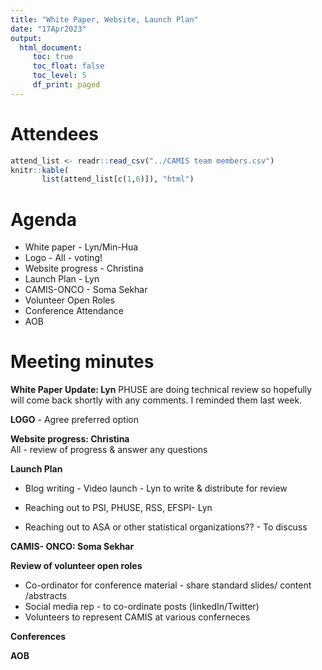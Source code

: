 ```yaml
---
title: "White Paper, Website, Launch Plan"
date: "17Apr2023"
output:
  html_document: 
     toc: true
     toc_float: false
     toc_level: 5
     df_print: paged
---
```


# Attendees

```r
attend_list <- readr::read_csv("../CAMIS team members.csv")
knitr::kable(
       list(attend_list[c(1,6)]), "html")
```

# Agenda

-   White paper - Lyn/Min-Hua
-   Logo - All - voting!
-   Website progress - Christina
-   Launch Plan - Lyn
-   CAMIS-ONCO - Soma Sekhar
-   Volunteer Open Roles
-   Conference Attendance
-   AOB

# Meeting minutes

**White Paper Update: Lyn** PHUSE are doing technical review so hopefully will come back shortly with any comments. I reminded them last week.

**LOGO** - Agree preferred option

**Website progress: Christina\
**All - review of progress & answer any questions

**Launch Plan**

-   Blog writing - Video launch - Lyn to write & distribute for review

-   Reaching out to PSI, PHUSE, RSS, EFSPI- Lyn

-   Reaching out to ASA or other statistical organizations?? - To discuss

**CAMIS- ONCO: Soma Sekhar**

**Review of volunteer open roles**

-   Co-ordinator for conference material - share standard slides/ content /abstracts
-   Social media rep - to co-ordinate posts (linkedIn/Twitter)
-   Volunteers to represent CAMIS at various conferneces

**Conferences**

**AOB**
